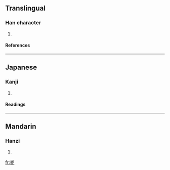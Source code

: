 ==Translingual==
===Han character===
{{Han char|rn=35|rad=夊|as=07|sn=10|four=8840<sub>7</sub>|canj=人人土水 (OOGE)}}
# {{defn|Han|sort=夊07}}
====References====
{{Han ref|kx=0245.110|dkj=05719|hdz=20870.020|uh=590E|ud=22798|bh=D159|bd=53593}}
----
==Japanese==
===Kanji===
{{ja-kanji|grade=|rs=夊07}}
# {{defn|Japanese}} 
====Readings====
{{ja-readings|on=[[さ]] (sa), [[しゃ]] (sha), [[さい]] (sai)|kun=[[いつわる]] (itsuwaru)}}
----
==Mandarin==
===Hanzi===
{{cmn-hanzi|pin=[[jiǎ]] (jia3), [[zuò]] (zuo4)|wg=chia<sup>3</sup>, tso<sup>4</sup>}}
# {{defn|Mandarin}}

[[fr:夎]]